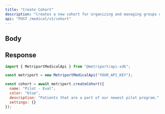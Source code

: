 ```yaml
---
title: "Create Cohort"
description: "Creates a new cohort for organizing and managing groups of patients. Cohort names must be unique within your organization."
api: "POST /medical/v1/cohort"
---
```


## Body

<Snippet file="cohort.mdx" />

## Response

<Snippet file="cohort-response.mdx" />

<ResponseExample>

```javascript Metriport SDK
import { MetriportMedicalApi } from "@metriport/api-sdk";

const metriport = new MetriportMedicalApi("YOUR_API_KEY");

const cohort = await metriport.createCohort({
  name: "Pilot - Eval",
  color: "blue",
  description: "Patients that are a part of our newest pilot program.",
  settings: {}
});
```

</ResponseExample>

<Snippet file="cohort-response-json.mdx" />
